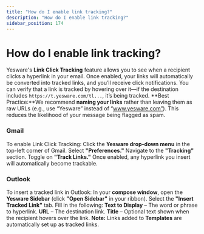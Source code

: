 ```yaml
---
title: "How do I enable link tracking?"
description: "How do I enable link tracking?"
sidebar_position: 174
---
```


# How do I enable link tracking?

Yesware's **Link Click Tracking** feature allows you to see when a recipient clicks a hyperlink in your email. Once enabled, your links will automatically be converted into tracked links, and you’ll receive click notifications.
You can verify that a link is tracked by hovering over it—if the destination includes `https://t.yesware.com/tl...`, it’s being tracked.
**Best Practice:**We recommend **naming your links** rather than leaving them as raw URLs (e.g., use “Yesware” instead of “www.yesware.com”). This reduces the likelihood of your message being flagged as spam.
### Gmail
To enable Link Click Tracking:
Click the **Yesware drop-down menu** in the top-left corner of Gmail.
Select **"Preferences."**
Navigate to the **"Tracking"** section.
Toggle on **"Track Links."**
Once enabled, any hyperlink you insert will automatically become trackable.
### Outlook
To insert a tracked link in Outlook:
In your **compose window**, open the **Yesware Sidebar** (click **"Open Sidebar"** in your ribbon).
Select the **"Insert Tracked Link"** tab.
Fill in the following:
**Text to Display** – The word or phrase to hyperlink.
**URL** – The destination link.
**Title** – Optional text shown when the recipient hovers over the link.
**Note:** Links added to **Templates** are automatically set up as tracked links.